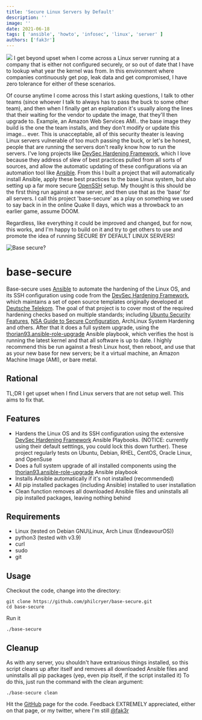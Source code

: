 ```yaml
---
title: 'Secure Linux Servers by Default'
description: ''
image: ''
date: 2021-06-18
tags: [ 'ansible', 'howto', 'infosec', 'linux', 'server' ]
authors: ['fak3r']
---
```


![](block.png)
I get beyond upset when I come across a Linux server running at a company that is either not configured securely, or so out of date that I have to lookup what year the kernel was from. In this environment where companies continuously get pop, leak data and get compromised, I have zero tolerance for either of these scenarios.</p>

Of course anytime I come across this I start asking questions, I talk to other teams (since whoever I talk to always has to pass the buck to some other team), and then when I finally get an explanation it's usually along the lines that their waiting for the vendor to update the image, that they'll then upgrade to. Example, an Amazon Web Services AMI.. the base image they build is the one the team installs, and they don't modify or update this image... ever. This is unacceptable, all of this security theater is leaving Linux servers vulnerable of too much passing the buck, or let's be honest, people that are running the servers don't really know how to run the servers. I've long projects like <a href=https://dev-sec.io/>DevSec Hardening Framework</a>, which I love because they address of slew of best practices pulled from all sorts of sources, and allow the automatic updating of these configurations via an automation tool like <a href=https://www.ansible.com>Ansible</a>. From this I built a project that will automatically install Ansible, apply these best practices to the base Linux system, but also setting up a far more secure <a href=https://www.openssh.com/>OpenSSH</a> setup. My thought is this should be the first thing run against a new server, and then use that as the 'base' for all servers. I call this project 'base-secure' as a play on something we used to say back in in the online Quake II days, which was a throwback to an earlier game, assume DOOM.</p>

<p>Regardless, like everything it could be improved and changed, but for now, this works, and I'm happy to build on it and try to get others to use and promote the idea of running SECURE BY DEFAULT LINUX SERVERS!</p>

![Base secure?](https://raw.githubusercontent.com/philcryer/base-secure/main/src/base.jpg)

# base-secure

Base-secure uses [Ansible](https://www.ansible.com) to automate the hardening of the Linux OS, and its SSH configuration using code from the [DevSec Hardening Framework](https://dev-sec.io/), which maintains a set of open source templates originally developed at [Deutsche Telekom](https://www.telekom.de/start). The goal of that project is to cover most of the required hardening checks based on multiple standards; including [Ubuntu Security
Features](https://wiki.ubuntu.com/Security/Features), [NSA Guide to Secure Configuration](https://apps.nsa.gov/iaarchive/library/ia-guidance/security-configuration/), ArchLinux System Hardening and others. After that it does a full system upgrade, using the [thorian93.ansible-role-upgrade](https://github.com/thorian93/ansible-role-upgrade) Ansible playbook, which verifies the host is running the latest kernel and that all software is up to date. I highly recommend this be run against a fresh
Linux host, then reboot, and use that as your new base for new servers; be it a virtual machine, an Amazon Machine Image (AMI), or bare metal.

## Rational

TL;DR I get upset when I find Linux servers that are not setup well. This aims to fix that.

## Features

* Hardens the Linux OS and its SSH configuration using the extensive [DevSec Hardening Framework](https://dev-sec.io/) Ansible Playbooks. (NOTICE: currently using their default setttings, you could lock this down further). These project regularly tests on Ubuntu, Debian, RHEL, CentOS, Oracle Linux, and OpenSuse
* Does a full system upgrade of all installed components using the [thorian93.ansible-role-upgrade](https://github.com/thorian93/ansible-role-upgrade) Ansible playbook
* Installs Ansible automatically if it's not installed (recommended)
* All pip installed packages (including Ansible) installed to user installation
* Clean function removes all downloaded Ansible files and uninstalls all pip installed packages, leaving nothing behind

## Requirements

* Linux (tested on Debian GNU\Linux, Arch Linux (EndeavourOS))
* python3 (tested with v3.9)
* curl
* sudo
* git

## Usage

Checkout the code, change into the directory:

```
git clone https://github.com/philcryer/base-secure.git
cd base-secure
```

Run it

```
./base-secure
```

## Cleanup

As with any server, you shouldn't have extranious things installed, so this script cleans up after itself and removes all downloaded Ansible files and uninstalls all pip packages (yep, even pip itself, if the script installed it) To do this, just run the command with the clean argument:

```
./base-secure clean
```

Hit the [GitHub](https://github.com/philcryer/base-secure) page for the code. Feedback EXTREMELY appreciated, either on that page, or my twitter, where I'm still [@fak3r](https://twitter.com/fak3r)
